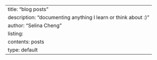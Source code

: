 ---
title: "blog posts"
description: "documenting anything I learn or think about :)"
author: "Selina Cheng"
listing:
  contents: posts
  type: default
---